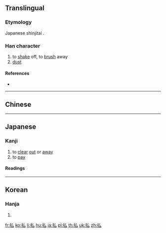 {{also|拂}}
==Translingual==

===Etymology===
Japanese shinjitai {{Han simp|拂|f=弗|t=厶}}.

===Han character===
{{Han char|rn=64|rad=手|as=02|sn=5|four=|canj=QI,XXQI|ids=⿰扌厶}}

# to [[shake]] off, to [[brush]] away
# [[dust]]

====References====
* {{Han ref|kx=0417.131|dkj=11784|dj=0764.040|hdz=31828.020|uh=6255|ud=25173}}

----

==Chinese==
{{zh-see|拂|v}}

----

==Japanese==

===Kanji===
{{ja-kanji|grade=c|rs=手02}}

# to [[clear]] [[out]] or [[away]]
# to [[pay]]

====Readings====
{{ja-readings
|goon=[[びち]] (bichi) {{non-joyo-reading}}, [[ほち]] (hochi) {{non-joyo-reading}}
|kanon=[[ひつ]] (hitsu) {{non-joyo-reading}}, [[ふつ]] (futsu)
|kanyoon=[[ほつ]] (hotsu) {{non-joyo-reading}}
|kun=[[はらう]] ([[払う]], harau), [[はらい]] ([[払い]], harai)
}}

----

==Korean==

===Hanja===
{{ko-hanja|hangeul=[[불]], [[필]]|eumhun=|rv=bul, pil|mr=pul, p'il|y=pul, phil}}

# {{defn|lang=ko|sort=手02}}

[[fr:払]]
[[ko:払]]
[[li:払]]
[[hu:払]]
[[ja:払]]
[[pl:払]]
[[th:払]]
[[uk:払]]
[[zh:払]]